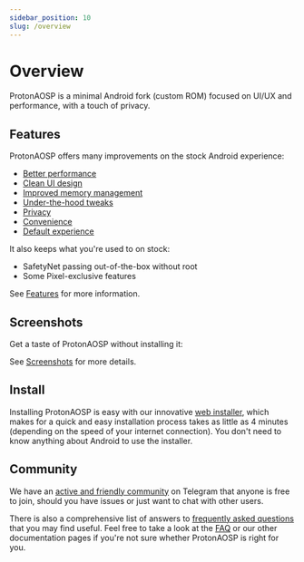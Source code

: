 ```yaml
---
sidebar_position: 10
slug: /overview
---
```



# Overview

ProtonAOSP is a minimal Android fork (custom ROM) focused on UI/UX and performance, with a touch of privacy.

## Features

ProtonAOSP offers many improvements on the stock Android experience:

- [Better performance](features.md#performance)
- [Clean UI design](features.md#ui)
- [Improved memory management](features.md#memory)
- [Under-the-hood tweaks](features.md#tweaks)
- [Privacy](features.md#privacy)
- [Convenience](features.md#convenience)
- [Default experience](features.md#defaults)

It also keeps what you're used to on stock:

- SafetyNet passing out-of-the-box without root
- Some Pixel-exclusive features

See [Features](features.md) for more information.

## Screenshots

Get a taste of ProtonAOSP without installing it:

<Screenshots>
  <Screenshot name="sys-ui-dark-notif" alt="Notification shade, dark" />
  <Screenshot name="sys-ui-light-qs" alt="Quick settings, light" />
  <Screenshot name="sys-ui-power-menu" alt="Power menu with device controls" />
  <Screenshot name="sys-ui-recents" alt="Recents overview" />
</Screenshots>

See [Screenshots](screenshots.mdx) for more details.

## Install

Installing ProtonAOSP is easy with our innovative [web installer](../getting-started/install/web.mdx), which makes for a quick and easy installation process takes as little as 4 minutes (depending on the speed of your internet connection). You don't need to know anything about Android to use the installer.

## Community

We have an [active and friendly community](community.md) on Telegram that anyone is free to join, should you have issues or just want to chat with other users.

There is also a comprehensive list of answers to [frequently asked questions](faq.md) that you may find useful. Feel free to take a look at the [FAQ](faq.md) or our other documentation pages if you're not sure whether ProtonAOSP is right for you.
